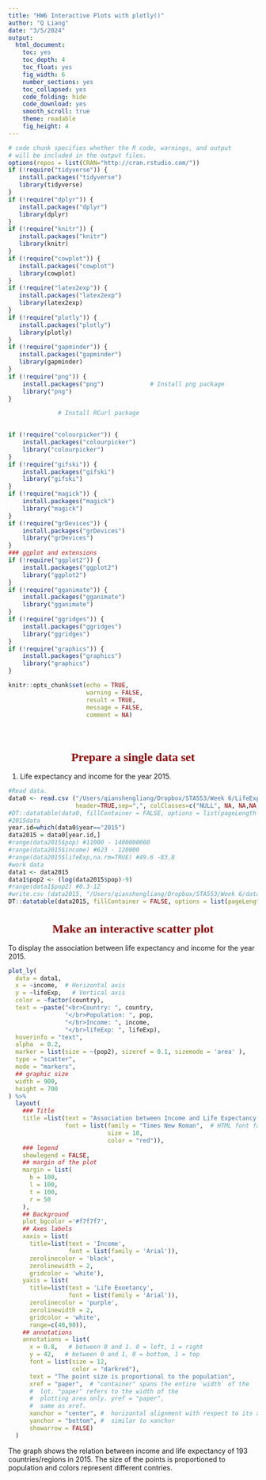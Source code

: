 ```yaml
---
title: "HW6 Interactive Plots with plotly()"
author: "Q Liang"
date: "3/5/2024"
output:
  html_document: 
    toc: yes
    toc_depth: 4
    toc_float: yes
    fig_width: 6
    number_sections: yes
    toc_collapsed: yes
    code_folding: hide
    code_download: yes
    smooth_scroll: true
    theme: readable
    fig_height: 4
---
```


```{=html}
<style type="text/css">

div#TOC li {
    list-style:none;
    background-color:lightgray;
    background-image:none;
    background-repeat:none;
    background-position:0;
    font-family: Arial, Helvetica, sans-serif;
    color: #780c0c;
}

/* mouse over link */
div#TOC a:hover {
  color: red;
}

/* unvisited link */
div#TOC a:link {
  color: blue;
}



h1.title {
  font-size: 24px;
  color: Darkblue;
  text-align: center;
  font-family: Arial, Helvetica, sans-serif;
  font-variant-caps: normal;
}
h4.author { 
    font-size: 18px;
  font-family: "Times New Roman", Times, serif;
  color: DarkRed;
  text-align: center;
}
h4.date { 
  font-size: 18px;
  font-family: "Times New Roman", Times, serif;
  color: DarkBlue;
  text-align: center;
}
h1 {
    font-size: 24px;
    font-family: "Times New Roman", Times, serif;
    color: darkred;
    text-align: center;
}
h2 {
    font-size: 18px;
    font-family: "Times New Roman", Times, serif;
    color: navy;
    text-align: left;
}

h3 { 
    font-size: 15px;
    font-family: "Times New Roman", Times, serif;
    color: navy;
    text-align: left;
}

h4 { /* Header 4 - and the author and data headers use this too  */
    font-size: 18px;
    font-family: "Times New Roman", Times, serif;
    color: darkred;
    text-align: left;
}

/* unvisited link */
a:link {
  color: green;
}

/* visited link */
a:visited {
  color: green;
}

/* mouse over link */
a:hover {
  color: red;
}

/* selected link */
a:active {
  color: yellow;
}

</style>
```
```r
# code chunk specifies whether the R code, warnings, and output 
# will be included in the output files.
options(repos = list(CRAN="http://cran.rstudio.com/"))
if (!require("tidyverse")) {
   install.packages("tidyverse")
   library(tidyverse)
}
if (!require("dplyr")) {
   install.packages("dplyr")
   library(dplyr)
}
if (!require("knitr")) {
   install.packages("knitr")
   library(knitr)
}
if (!require("cowplot")) {
   install.packages("cowplot")
   library(cowplot)
}
if (!require("latex2exp")) {
   install.packages("latex2exp")
   library(latex2exp)
}
if (!require("plotly")) {
   install.packages("plotly")
   library(plotly)
}
if (!require("gapminder")) {
   install.packages("gapminder")
   library(gapminder)
}
if (!require("png")) {
    install.packages("png")             # Install png package
    library("png")
}

              # Install RCurl package
    

if (!require("colourpicker")) {
    install.packages("colourpicker")              
    library("colourpicker")
}
if (!require("gifski")) {
    install.packages("gifski")              
    library("gifski")
}
if (!require("magick")) {
    install.packages("magick")              
    library("magick")
}
if (!require("grDevices")) {
    install.packages("grDevices")              
    library("grDevices")
}
### ggplot and extensions
if (!require("ggplot2")) {
    install.packages("ggplot2")              
    library("ggplot2")
}
if (!require("gganimate")) {
    install.packages("gganimate")              
    library("gganimate")
}
if (!require("ggridges")) {
    install.packages("ggridges")              
    library("ggridges")
}
if (!require("graphics")) {
    install.packages("graphics")              
    library("graphics")
}

knitr::opts_chunk$set(echo = TRUE,       
                      warning = FALSE,   
                      result = TRUE,   
                      message = FALSE,
                      comment = NA)
```

\

# Prepare a single data set

1.  Life expectancy and income for the year 2015. 

```r
#Read data.
data0 <- read.csv ("/Users/qianshengliang/Dropbox/STA553/Week 6/LifeExpIncom.csv",
                   header=TRUE,sep=",", colClasses=c("NULL", NA, NA,NA,NA,NA,NA))
#DT::datatable(data0, fillContainer = FALSE, options = list(pageLength = 10))
#2015data
year.id=which(data0$year=="2015")
data2015 = data0[year.id,]
#range(data2015$pop) #11000 - 1400000000
#range(data2015$income) #623 - 120000
#range(data2015$lifeExp,na.rm=TRUE) #49.6 -83.8
#work data
data1 <- data2015
data1$pop2 <- (log(data2015$pop)-9)
#range(data1$pop2) #0.3-12
#write.csv (data2015, "/Users/qianshengliang/Dropbox/STA553/Week 6/data2015.csv")
DT::datatable(data2015, fillContainer = FALSE, options = list(pageLength = 10))
```

# Make an interactive scatter plot 
To display the association between life expectancy and income for the year 2015.

```r
plot_ly(
  data = data1,
  x = ~income,  # Horizontal axis 
  y = ~lifeExp,   # Vertical axis 
  color = ~factor(country),  
  text = ~paste("<br>Country: ", country,
                "</br>Population: ", pop,
                "</br>Income: ", income,
                "</br>lifeExp: ", lifeExp),
  hoverinfo = "text",
  alpha  = 0.2,
  marker = list(size = ~(pop2), sizeref = 0.1, sizemode = 'area' ),
  type = "scatter",
  mode = "markers",
  ## graphic size
  width = 900,
  height = 700
) %>%
  layout(  
    ### Title 
    title =list(text = "Association between Income and Life Expectancy at 2015", 
                font = list(family = "Times New Roman",  # HTML font family  
                            size = 18,
                            color = "red")), 
    ### legend
    showlegend = FALSE,
    ## margin of the plot
    margin = list(
      b = 100,
      l = 100,
      t = 100,
      r = 50
    ),
    ## Background
    plot_bgcolor ='#f7f7f7', 
    ## Axes labels
    xaxis = list( 
      title=list(text = 'Income',
                 font = list(family = 'Arial')),
      zerolinecolor = 'black', 
      zerolinewidth = 2, 
      gridcolor = 'white'), 
    yaxis = list( 
      title=list(text = 'Life Exoetancy',
                 font = list(family = 'Arial')),
      zerolinecolor = 'purple', 
      zerolinewidth = 2, 
      gridcolor = 'white',
      range=c(40,90)),
    ## annotations
    annotations = list(  
      x = 0.8,   # between 0 and 1. 0 = left, 1 = right
      y = 42,   # between 0 and 1, 0 = bottom, 1 = top
      font = list(size = 12,
                  color = "darkred"),   
      text = "The point size is proportional to the population",   
      xref = "paper",  # "container" spans the entire `width` of the 
      #  lot. "paper" refers to the width of the 
      #  plotting area only. yref = "paper",  
      #  same as xref.
      xanchor = "center", #  horizontal alignment with respect to its x position
      yanchor = "bottom", #  similar to xanchor  
      showarrow = FALSE)
  )
```

The graph shows the relation between income and life expectancy of 193 countries/regions in 2015. The size of the points is proportioned to population and colors represent different contries. 